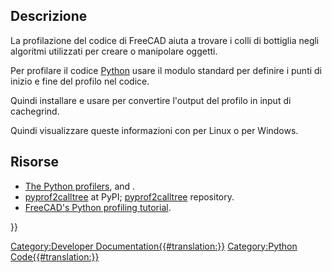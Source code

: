 <languages/>

<span id="Description"></span>
==Descrizione==

La profilazione del codice di FreeCAD aiuta a trovare i colli di bottiglia negli algoritmi utilizzati per creare o manipolare oggetti.

Per profilare il codice [[Python/it|Python]] usare il modulo standard {{incode|cProfile}} per definire i punti di inizio e fine del profilo nel codice.
{{Code|code=
import cProfile
pr = cProfile.Profile()
pr.enable()

# --------------------------------------
# Lines of code that you want to profile
# --------------------------------------

pr.disable()
pr.dump_stats("/tmp/profile.cprof")
}}

Quindi installare e usare {{incode|pyprof2calltree}} per convertire l'output del profilo in input di cachegrind.
{{Code|code=
pyprof2calltree -i /tmp/profile.cprof -o /tmp/callgrind.out
}}

Quindi visualizzare queste informazioni con {{incode|kcachegrind}} per Linux o {{incode|qcachegrind}} per Windows.
{{Code|code=
kcachegrind /tmp/callgrind.out
}}

<span id="Resources"></span>
== Risorse ==

* [https://docs.python.org/3/library/profile.html The Python profilers], {{incode|cProfile}} and {{incode|python}}.
* [https://pypi.org/project/pyprof2calltree/ pyprof2calltree] at PyPI; [https://github.com/pwaller/pyprof2calltree/ pyprof2calltree] repository.
* [https://forum.freecad.org/viewtopic.php?f=10&t=44785 FreeCAD's Python profiling tutorial].

{{Powerdocnavi{{#translation:}}}}
[[Category:Developer Documentation{{#translation:}}]]
[[Category:Python Code{{#translation:}}]]
{{clear}}